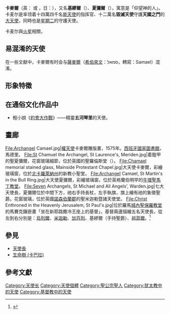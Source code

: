 {{粗劣翻譯}}
{{Infobox saint
| honorific_prefix=
| name = 天使長聖夏彌爾<br>{{lang|en|Saint Chamuel the Archangel}}
| honorific_suffix=
| image = Sanctus Chamuel.jpg
| imagesize = 
| alt = 
| caption = 花窗玻璃上的夏彌爾像，位於英國[[布萊頓|布萊頓]]的聖公會[[聖米迦勒堂_(布賴頓)|聖米迦勒堂]]
| titles = 天使長
| birth_name =
| birth_date = 
| birth_place = 
| home_town = 
| residence = 
| death_date = 
| death_place = 
| venerated_in = [[猶太教|猶太教]]、[[聖公宗|聖公宗]]
| beatified_date = 
| beatified_place = 
| beatified_by = 
| canonized_date = 
| canonized_place = 
| canonized_by = 
| major_shrine = 
| feast_day = 
| attributes = {{Link-en|聖爵|Chalice}}、棍棒
| patronage = 
| issues = 
| suppressed_date = 
| suppressed_by = 
| influences = 
| influenced = 
| tradition = 
| major_works = 
}}
'''卡麥爾'''（英：{{lang|en|Camael}} 或 {{lang|en|Chamael}}，日：{{lang|ja|カマエル}}），又名'''基繆爾'''（{{lang|en|Chemuel}}）、'''夏彌爾'''（{{lang|en|Chamuel}}），寓意是「仰望神的人」。卡麦尔是率领着十四萬四千名[[能天使|能天使]]的指挥官、十二萬名'''毀滅天使'''守護'''天國之門'''的[[大天使|大天使]]，同時也是[[星期二|星期二]]的守護天使。

卡麦尔與[[火星|火星]]相關，{{Fact|是掌管着黄道十二宫之[[天蠍座|天蠍座]]（天蝎宮）的天使。|time=2014-07-31T09:29:23+00:00}}

== 易混淆的天使 ==

在一些文献中，卡麥爾有时会与[[薩麥爾|薩麥爾]]（[[希伯來文|希伯來文]]：סמאל，轉寫：Samael）混淆。{{Verify source|薩麥爾是已墮落的[[天使长|天使长]]，他的名字的寓意是「神的惡意」或「神的毒物」，又有「紅色的蛇」之意。}}

==形象特徵 ==
{{By whom|在[[神秘學|神秘學]]中，卡麦尔是邪惡的火星的支配者，被公認為是中世紀[[魔術師|魔術師]]的守護天使。傳說当魔術師施法時，卡麥爾便會盤旋在其上空保護魔术师。由於火星在許多神話中都被視為[[戰爭|戰爭]]之星，因此卡麥爾也被视为天界中除了[[加百列|加百列]]外無敵的[[戰神|戰神]]。他頭戴白銀盔，穿著護胸，全身上下包括羽翼都是綠色的。}}

== 在通俗文化作品中 ==
*輕小說《[[約會大作戰|約會大作戰]]》——精靈{{ruby|〈炎魔〉|Efreet}}'''五河琴里'''的天使'''{{ruby|〈灼爛殲鬼〉|Camael}}'''。

== 畫廊 ==
<gallery>
File:Archangel Camael.jpg|[[權天使|權天使]]卡麥爾雕版畫，1575年。[[西班牙國家圖書館|西班牙國家圖書館]]，馬德里。
File:St Chamuel the Archangel, St Laurence's, Meriden.jpg|着鎧甲的聖夏彌爾，花窗玻璃細節，位於英國{{Link-en|梅里登 (西密德蘭郡)|Meriden, West Midlands|梅里登}}的聖羅倫斯堂（{{lang|en|St Laurence Church, Meriden}}）。
File:Chamael memorial stained glass, Mainside Protestant Chapel.jpg|大天使卡麥爾，彩繪玻璃窗，位於[[北卡羅萊納州|北卡羅萊納州]]{{Link-en|勒瓊營海軍陸戰隊基地|Marine Corps Base Camp Lejeune}}的新教小聖堂。
File:Archangel Camael, St Martin's in the Bull Ring.jpg|大天使夏彌爾，彩繪玻璃窗，位於英格蘭伯明罕的[[牛環聖馬丁教堂|牛環聖馬丁教堂]]。
File:Seven Archangels, St Michael and All Angels', Warden.jpg|七大天使長，夏彌爾位於中間下方，祂右手持長杖，左手執旗，旗上繪有祂的象徵聖爵。花窗玻璃，位於英國[[諾森伯蘭郡|諾森伯蘭郡]]{{Link-en|沃登 (諾森伯蘭郡)|Warden, Northumberland|沃登}}的聖米迦勒暨諸天使堂。
File:Christ Enthroned in the Heavenly Jerusalem, St Paul's.jpg|位於羅馬[[城內聖保羅教堂|城內聖保羅教堂]]的馬賽克鑲嵌畫「坐在新耶路撒冷王座上的基督」，基督兩邊描繪五名天使長，從左到右分別是：[[烏列爾|烏列爾]]、[[米迦勒|米迦勒]]、[[加百列|加百列]]、基繆爾（手持聖爵）、[[約斐爾|祖菲爾]]。<ref>{{cite book |last=Furnival |first=William James |orig-year=1904 |title=Leadless Decorative Tiles, Faience, and Mosaic, Comprising Notes and Excerpts on the History, Materials, Manufacture & Use of Ornamental Flooring Tiles, Ceramic Mosaic, and Decorative Tiles and Faience |url=https://books.google.com/books?id=2FDvAgAAQBAJ&pg=PA525&lpg=PA525&dq=Burne-Jones+mosaic+rome+michael+gabriel+uriel&source=bl&ots=d8ggY8IQYs&sig=ACfU3U1XHbLkTeVsQ8cq1oX_IFnSYapHrA&hl=en&sa=X&ved=2ahUKEwjm-YqctKvhAhUJJBoKHerOAN0Q6AEwEHoECAcQAQ#v=onepage&q=Burne-Jones%20mosaic%20rome%20michael%20gabriel%20uriel&f=false |language=en |location=Moscow |publisher=Ripol Classic Publishing House |page=525 |isbn=9781176325630 |quote=While on either hand are the archangels: Michael is a glorious figure in armour; Uriel holds the sun; Gabriel bears the lily of the Annunciation; Chemuel, the angel of the Sangreal, stands next him with the sacred cup; and Zophiel, to his left, holds the moon. |access-date=2019-04-23 |archive-date=2019-05-14 |archive-url=https://web.archive.org/web/20190514015641/https://books.google.com/books?id=2FDvAgAAQBAJ&pg=PA525&lpg=PA525&dq=Burne-Jones+mosaic+rome+michael+gabriel+uriel&source=bl&ots=d8ggY8IQYs&sig=ACfU3U1XHbLkTeVsQ8cq1oX_IFnSYapHrA&hl=en&sa=X&ved=2ahUKEwjm-YqctKvhAhUJJBoKHerOAN0Q6AEwEHoECAcQAQ#v=onepage&q=Burne-Jones%20mosaic%20rome%20michael%20gabriel%20uriel&f=false |dead-url=no }}</ref>
</gallery>

== 參見 ==
*[[天使長|天使長]]
*[[生命樹_(卡巴拉)|生命樹 (卡巴拉)]]

== 參考文獻 ==
{{Reflist}}

[[Category:天使长|Category:天使长]]
[[Category:天使個體|Category:天使個體]]
[[Category:聖公宗聖人|Category:聖公宗聖人]]
[[Category:犹太教中的天使|Category:犹太教中的天使]]
[[Category:基督教中的天使|Category:基督教中的天使]]